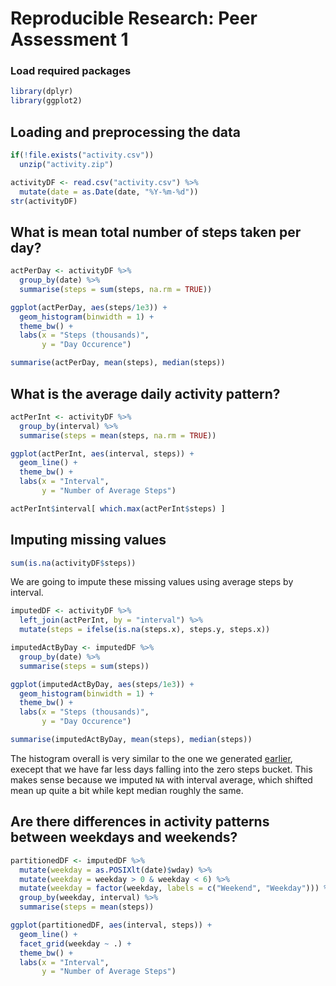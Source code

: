 # Reproducible Research: Peer Assessment 1

### Load required packages
```r
library(dplyr)
library(ggplot2)
```

## Loading and preprocessing the data
```r
if(!file.exists("activity.csv"))
  unzip("activity.zip")

activityDF <- read.csv("activity.csv") %>%
  mutate(date = as.Date(date, "%Y-%m-%d"))
str(activityDF)
```


## What is mean total number of steps taken per day? {#actPerDay}
```r
actPerDay <- activityDF %>%
  group_by(date) %>%
  summarise(steps = sum(steps, na.rm = TRUE))

ggplot(actPerDay, aes(steps/1e3)) +
  geom_histogram(binwidth = 1) +
  theme_bw() +
  labs(x = "Steps (thousands)",
       y = "Day Occurence")

summarise(actPerDay, mean(steps), median(steps))
```


## What is the average daily activity pattern?
```r
actPerInt <- activityDF %>%
  group_by(interval) %>%
  summarise(steps = mean(steps, na.rm = TRUE))

ggplot(actPerInt, aes(interval, steps)) +
  geom_line() + 
  theme_bw() +
  labs(x = "Interval",
       y = "Number of Average Steps")

actPerInt$interval[ which.max(actPerInt$steps) ]
```

## Imputing missing values
```r
sum(is.na(activityDF$steps))
```

We are going to impute these missing values using average steps by interval.

```r
imputedDF <- activityDF %>%
  left_join(actPerInt, by = "interval") %>%
  mutate(steps = ifelse(is.na(steps.x), steps.y, steps.x))
```

```r
imputedActByDay <- imputedDF %>%
  group_by(date) %>%
  summarise(steps = sum(steps))

ggplot(imputedActByDay, aes(steps/1e3)) +
  geom_histogram(binwidth = 1) +
  theme_bw() +
  labs(x = "Steps (thousands)",
       y = "Day Occurence")

summarise(imputedActByDay, mean(steps), median(steps))
```

The histogram overall is very similar to the one we generated [earlier](#actPerDay), execept that we have far less days falling into the zero steps bucket. This makes sense because we imputed `NA` with interval average, which shifted mean up quite a bit while kept median roughly the same.

## Are there differences in activity patterns between weekdays and weekends?
```r
partitionedDF <- imputedDF %>%
  mutate(weekday = as.POSIXlt(date)$wday) %>%
  mutate(weekday = weekday > 0 & weekday < 6) %>%
  mutate(weekday = factor(weekday, labels = c("Weekend", "Weekday"))) %>%
  group_by(weekday, interval) %>%
  summarise(steps = mean(steps))

ggplot(partitionedDF, aes(interval, steps)) +
  geom_line() +
  facet_grid(weekday ~ .) +
  theme_bw() +
  labs(x = "Interval",
       y = "Number of Average Steps")
```